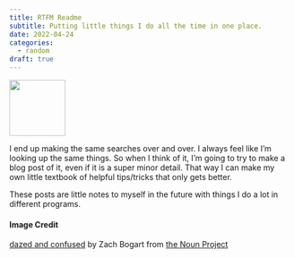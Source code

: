 ```yaml
---
title: RTFM Readme
subtitle: Putting little things I do all the time in one place.
date: 2022-04-24
categories:
  - random
draft: true
---
```


![](61 - dazed and confused.svg){fig-align="center" width="100"}

I end up making the same searches over and over. I always feel like I’m looking up the same things. So when I think of it, I’m going to try to make a blog post of it, even if it is a super minor detail. That way I can make my own little textbook of helpful tips/tricks that only gets better. 

These posts are little notes to myself in the future with things I do a lot in different programs. 

#### Image Credit

[dazed and confused](https://thenounproject.com/icon/dazed-and-confused-2937156/) by Zach Bogart from [the Noun Project](https://thenounproject.com/zachbogart)
